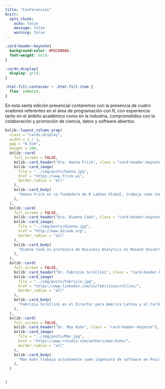 ```yaml
---
title: "Conferencias"
knitr:
  opts_chunk: 
    echo: false
    message: false
    warning: false
---
```



```css
.card-header-keynote{
  background-color: #FDC08666;
  font-weight: bold;
}

.cards-display{
  display: grid;
}

.html-fill-container > .html-fill-item {
  flex: inherit;
}
```

En esta sexta edición presencial contaremos con la presencia de cuatro oradores referentes en el área de programación con R, con experiencia tanto en el ámbito académico como en la industria, comprometidos con la colaboración y promoción de ciencia, datos y software abiertos. 

```r
bslib::layout_column_wrap(
  class = "cards-display",
  width = 1 / 2,
  gap = "0.5cm",
  height = 300,
  bslib::card(
    full_screen = FALSE,
    bslib::card_header("Dra. Hanna Frick", class = "card-header-keynote"),
    bslib::card_image(
      file = "../img/posts/hanna.jpg",
      href = "https://www.frick.ws",
      border_radius = "all"
    ),
    bslib::card_body(
      "Hanna Frick es co-fundadora de R Ladies Global, trabaja como ingeniera de software en Posit (Ex. RStudio) en el área de modelado estadístico colaborando en el desarrollo del paquete tidymodels (conjunto de paquetes para el modelado y el aprendizaje estadístico usando los principios del paquete tidyverse. Además (https://www.frick.ws)"
    ),
  ),
  bslib::card(
    full_screen = FALSE,
    bslib::card_header("Dra. Dianne Cook", class = "card-header-keynote"),
    bslib::card_image(
      file = "../img/posts/dianne.jpg",
      href = "http://www.dicook.org",
      border_radius = "all"
    ),
    bslib::card_body(
      "Dianne Cook es profesora de Business Analytics en Monash University cuyos temas de interés son la estadística computacional, visualización estadística, problemas en altas dimensiones entre otros. Es miembro del R Foundation y editora del R Journal (http://www.dicook.org)."
    ),
  ),
  bslib::card(
    full_screen = FALSE,
    bslib::card_header("Dr. Fabrizio Scrollini", class = "card-header-keynote"),
    bslib::card_image(
      file = "../img/posts/Fabrizio.jpg",
      href = "https://www.linkedin.com/in/fabrizioscrollini/",
      border_radius = "all"
    ),
    bslib::card_body(
      "Fabrizio Scrollini es el Director para América Latina y el Caribe del Equipo Humanitario de OpenStreetMap. Cofundó la Iniciativa Latinoamericana por los Datos Abiertos (ILDA) y hoy preside su directorio. Ha explorado el uso de datos y el machine learning (IA) para el desarrollo, la transparencia y la innovación en América Latina, con particular foco en el uso de datos para el bien público. En este rol Fabrizio ha colaborado con sociedad, gobierno y academia para desarrollar iniciativas e investigaciones relevantes al contexto latinoamericano. Es uno de los asesores de la Carta Internacional de los Datos Abiertos y activo contribuyente a los temas de gobierno abierto en nuestra región."
    ),
  ),
  bslib::card(
    full_screen = FALSE,
    bslib::card_header("Dr. Max Kuhn", class = "card-header-keynote"),
    bslib::card_image(
      file = "../img/posts/Max.jpg",
      href = "https://www.rstudio.com/authors/max-kuhn/",
      border_radius = "all"
    ),
    bslib::card_body(
      "Max Kuhn trabaja actualmente como ingeniero de software en Posit (Ex. Rstudio) liderando el desarrollo de software en el área del modelado estadístico anteriormente fue Director de área de estadística no clínica de Pfizer Global. Es autor de numerosos paquetes de R con foco en aprendizaje estadístico e investigación reproducible (https://www.rstudio.com/authors/max-kuhn/)."
    ),
  )
  
  
)

```


<!-- font awesome -->

```{=html}
<script src="https://kit.fontawesome.com/1f72d6921a.js" crossorigin="anonymous"></script>
```
<!-- font awesome -->